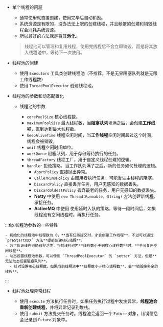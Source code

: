 - 单个线程的问题

  - 通常使用就直接创建，使用完毕后自动销毁。
  - 系统资源是有限的，没办法无上限的创建线程，并且频繁的创建和销毁线程会消耗系统资源。
  - 所以最好的方法就是将其**池化**。

  > 线程池可以管理和复用线程，使用完线程后不会立即销毁，而是将其放入线程池中，等待下一次使用。

- 线程池的创建

  - 使用 `Executors` 工具类创建线程池（不推荐，不是无界阻塞队列就是无限工作线程数）
  - 使用 `ThreadPoolExecutor` 创建线程池。

- 线程池的参数和动态配置化

  - 线程池的参数

    - `corePoolSize` 核心线程数。
    - `maximumPoolSize` 最大线程数，当**阻塞队列**填满之后，会创建**工作线程**，直到达到最大线程数。
    - `keepAliveTime` 线程空闲时间，当**工作线程**空闲时间超过这个时间，线程会被销毁。
    - `unit` 线程空闲时间单位。
    - `workQueue` 阻塞队列，用于存储等待执行的任务。
    - `threadFactory` 线程工厂，用于自定义线程创建的逻辑。
    - `handler` 拒绝策略，当工作队列满了之后，新的任务如何处理的逻辑。
      - `AbortPolicy` 直接抛出异常。
      - `CallerRunsPolicy` 由调用者执行任务，可能发生主线程的阻塞。
      - `DiscardPolicy` 直接丢弃任务，用户无感知的数据丢失。
      - `DiscardOldestPolicy` 丢弃最老的任务，用户无感知的数据丢失。
      - **Netty** 中使用 `new Thread(Runnable, String)` 方法创建新线程，承接任务。
      - **ActiveMQ** 中使用 使用延时入队的策略，等待一段时间后，如果线程池有空闲线程时，再执行任务。


:::tip 线程池参数的一些特性

    - 初始化的线程池中线程数为 0，**当有任务提交时，才会创建工作线程**，不过可以通过 `preStartXXX` 方法**提前创建核心线程**。
    - 为了保证线程池的线程活性，当前线程池内**线程数小于到核心线程数**时，**不会复用空闲线程**。
    - 动态设置线程池参数，可以使用 `ThreadPoolExecutor` 的 `setter` 方法，但是**无法动态设置阻塞队列**。
      - 针对设置核心线程数，如果当前线程池中**线程数小于核心线程数**，会**销毁掉多余的线程**。


:::

- 线程池处理异常线程

  - 使用 `execute` 方法执行任务时，如果任务执行过程中发生异常，**线程池会重新创建线程**，并将异常记录到堆栈。
  - 使用 `submit` 方法提交任务时，线程池会返回一个 `Future` 对象，错误信息会记录到 `Future` 对象中。
